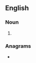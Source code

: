 {{also|pile up|pile-up}}

==English==

===Noun===
{{en-noun}}

# {{alternative spelling of|pile-up|lang=en}}

===Anagrams===
* {{l|en|uppile}}